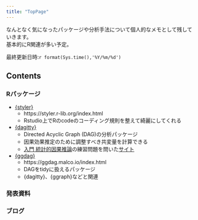 ```yaml
---
title: "TopPage"
---
```


なんとなく気になったパッケージや分析手法について個人的なメモとして残していきます。 </br>
基本的にR関連が多い予定。

最終更新日時:`r format(Sys.time(),'%Y/%m/%d')`

## Contents

### Rパッケージ

* [{styler}](https://cran.r-project.org/web/packages/styler/index.html)
  * https://styler.r-lib.org/index.html
  * Rstudio上でRのcodeのコーディング規則を整えて綺麗にしてくれる

* [{dagitty}](https://cran.r-project.org/web/packages/dagitty/index.html)
  * Directed Acyclic Graph (DAG)の分析パッケージ
  * 因果効果推定のために調整すべき共変量を計算できる
  * [入門 統計的因果推論](https://www.amazon.co.jp/dp/4254122411/)の練習問題を問いた[サイト](http://dagitty.net/primer/)

* [{ggdag}](https://cran.r-project.org/web/packages/ggdag/index.html)
  * https://ggdag.malco.io/index.html
  * DAGをtidyに扱えるパッケージ
  * {dagitty}、{ggraph}などと関連


### 発表資料


### ブログ